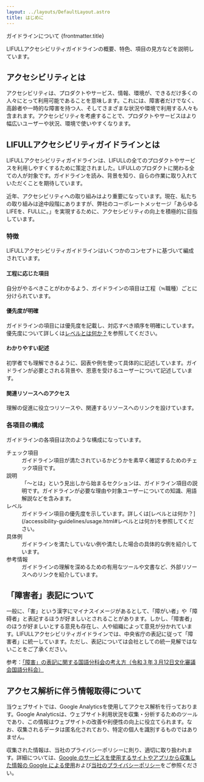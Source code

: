 ```yaml
---
layout: ../layouts/DefaultLayout.astro
title: はじめに
---
```



<PageTitle>
  <span slot="sub">ガイドラインについて</span>
  {frontmatter.title}
</PageTitle>

<Prose>

  LIFULLアクセシビリティガイドラインの概要、特色、項目の見方などを説明しています。
  
  ## アクセシビリティとは

  アクセシビリティは、プロダクトやサービス、情報、環境が、できるだけ多くの人々にとって利用可能であることを意味します。これには、障害者だけでなく、高齢者や一時的な障害を持つ人、そしてさまざまな状況や環境で利用する人々も含まれます。アクセシビリティを考慮することで、プロダクトやサービスはより幅広いユーザーや状況、環境で使いやすくなります。
 
  ## LIFULLアクセシビリティガイドラインとは

  LIFULLアクセシビリティガイドラインは、LIFULLの全てのプロダクトやサービスを利用しやすくするために策定されました。LIFULLのプロダクトに関わる全ての人が対象です。ガイドラインを読み、背景を知り、自らの作業に取り入れていただくことを期待しています。

  近年、アクセシビリティへの取り組みはより重要になっています。現在、私たちの取り組みは途中段階にありますが、弊社のコーポレートメッセージ「あらゆるLIFEを、FULLに。」を実現するために、アクセシビリティの向上を積極的に目指しています。

  ### 特徴

  LIFULLアクセシビリティガイドラインはいくつかのコンセプトに基づいて編成されています。

  #### 工程に応じた項目

  自分がやるべきことがわかるよう、ガイドラインの項目は工程（≒職種）ごとに分けられています。

  #### 優先度が明確

  ガイドラインの項目には優先度を記載し、対応すべき順序を明確にしています。優先度について詳しくは[レベルとは何か？](/accessibility-guidelines/usage.html#レベルとは何か)を参照してください。

  #### わかりやすい記述

  初学者でも理解できるように、図表や例を使って具体的に記述しています。ガイドラインが必要とされる背景や、恩恵を受けるユーザーについて記述しています。

  #### 関連リソースへのアクセス

  理解の促進に役立つリソースや、関連するリソースへのリンクを設けています。

  ### 各項目の構成

  ガイドラインの各項目は次のような構成になっています。
  
  <dl>
    <dt>チェック項目</dt>
    <dd>ガイドライン項目が満たされているかどうかを素早く確認するためのチェック項目です。</dd>
    <dt>説明</dt>
    <dd>「〜とは」という見出しから始まるセクションは、ガイドライン項目の説明です。ガイドラインが必要な理由や対象ユーザーについての知識、用語解説などを含みます。</dd>
    <dt>レベル</dt>
    <dd>ガイドライン項目の優先度を示しています。詳しくは[レベルとは何か？](/accessibility-guidelines/usage.html#レベルとは何か)を参照してください。</dd>
    <dt>具体例</dt>
    <dd>ガイドラインを満たしていない例や満たした場合の具体的な例を紹介しています。</dd>
    <dt>参考情報</dt>
    <dd>ガイドラインの理解を深めるための有用なツールや文書など、外部リソースへのリンクを紹介しています。</dd>
  </dl>

  ## 「障害者」表記について

  一般に、「害」という漢字にマイナスイメージがあるとして、「障がい者」や「障碍者」と表記するほうが好ましいとされることがあります。しかし、「障害者」のほうが好ましいとする意見も存在し、人や組織によって意見が分かれています。LIFULLアクセシビリティガイドラインでは、中央省庁の表記に従って「障害者」に統一しています。ただし、表記については会社としての統一見解ではないことをご了承ください。
  
  参考：[「障害」の表記に関する国語分科会の考え方（令和３年３月12日文化審議会国語分科会）](https://www.bunka.go.jp/seisaku/bunkashingikai/kokugo/hokoku/pdf/92880801_03.pdf)
  
  ## アクセス解析に伴う情報取得について

  当ウェブサイトでは、Google Analyticsを使用してアクセス解析を行っております。Google Analyticsは、ウェブサイト利用状況を収集・分析するためのツールであり、この情報はウェブサイトの改善や利便性の向上に役立てられます。なお、収集されるデータは匿名化されており、特定の個人を識別するものではありません。

  収集された情報は、当社のプライバシーポリシーに則り、適切に取り扱われます。詳細については、[Google のサービスを使用するサイトやアプリから収集した情報の Google による使用](https://policies.google.com/technologies/partner-sites?hl=ja)および[当社のプライバシーポリシー](https://lifull.com/privacy/)をご参照ください。

</Prose>

<Pagination current={url} />
